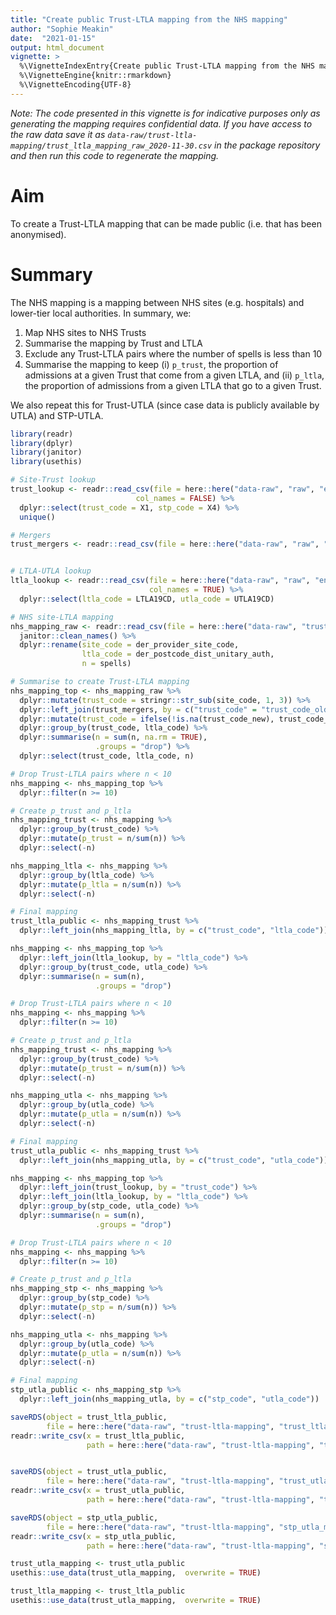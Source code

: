```yaml
---
title: "Create public Trust-LTLA mapping from the NHS mapping"
author: "Sophie Meakin"
date:  "2021-01-15"
output: html_document
vignette: >
  %\VignetteIndexEntry{Create public Trust-LTLA mapping from the NHS mapping}
  %\VignetteEngine{knitr::rmarkdown}
  %\VignetteEncoding{UTF-8}
---
```




*Note: The code presented in this vignette is for indicative purposes only as generating the mapping requires confidential data. If you have access to the raw data save it as `data-raw/trust-ltla-mapping/trust_ltla_mapping_raw_2020-11-30.csv` in the package repository and then run this code to regenerate the mapping.*

# Aim

To create a Trust-LTLA mapping that can be made public (i.e. that has been anonymised).

# Summary

The NHS mapping is a mapping between NHS sites (e.g. hospitals) and lower-tier local authorities. In summary, we:

1. Map NHS sites to NHS Trusts
2. Summarise the mapping by Trust and LTLA
3. Exclude any Trust-LTLA pairs where the number of spells is less than 10
4. Summarise the mapping to keep (i) `p_trust`, the proportion of admissions at a given Trust that come from a given LTLA, and (ii) `p_ltla`, the proportion of admissions from a given LTLA that go to a given Trust.

We also repeat this for Trust-UTLA (since case data is publicly available by UTLA) and STP-UTLA.


```r
library(readr)
library(dplyr)
library(janitor)
library(usethis)
```


```r
# Site-Trust lookup
trust_lookup <- readr::read_csv(file = here::here("data-raw", "raw", "england_trusts", "trust_list.csv"),
                            col_names = FALSE) %>%
  dplyr::select(trust_code = X1, stp_code = X4) %>%
  unique()

# Mergers
trust_mergers <- readr::read_csv(file = here::here("data-raw", "raw", "england_trusts", "trust_mergers.csv"), col_names = TRUE) 


# LTLA-UTLA lookup
ltla_lookup <- readr::read_csv(file = here::here("data-raw", "raw", "england_ltla", "ltla_utla_list.csv"),
                               col_names = TRUE) %>%
  dplyr::select(ltla_code = LTLA19CD, utla_code = UTLA19CD)

# NHS site-LTLA mapping
nhs_mapping_raw <- readr::read_csv(file = here::here("data-raw", "trust-ltla-mapping", "trust_ltla_mapping_raw_2020-11-30.csv")) %>%
  janitor::clean_names() %>%
  dplyr::rename(site_code = der_provider_site_code,
                ltla_code = der_postcode_dist_unitary_auth,
                n = spells)
```


```r
# Summarise to create Trust-LTLA mapping
nhs_mapping_top <- nhs_mapping_raw %>%
  dplyr::mutate(trust_code = stringr::str_sub(site_code, 1, 3)) %>%
  dplyr::left_join(trust_mergers, by = c("trust_code" = "trust_code_old")) %>%
  dplyr::mutate(trust_code = ifelse(!is.na(trust_code_new), trust_code_new, trust_code)) %>%
  dplyr::group_by(trust_code, ltla_code) %>%
  dplyr::summarise(n = sum(n, na.rm = TRUE),
                   .groups = "drop") %>%
  dplyr::select(trust_code, ltla_code, n)
```


```r
# Drop Trust-LTLA pairs where n < 10
nhs_mapping <- nhs_mapping_top %>%
  dplyr::filter(n >= 10)

# Create p_trust and p_ltla
nhs_mapping_trust <- nhs_mapping %>%
  dplyr::group_by(trust_code) %>%
  dplyr::mutate(p_trust = n/sum(n)) %>% 
  dplyr::select(-n)

nhs_mapping_ltla <- nhs_mapping %>%
  dplyr::group_by(ltla_code) %>%
  dplyr::mutate(p_ltla = n/sum(n)) %>% 
  dplyr::select(-n)

# Final mapping
trust_ltla_public <- nhs_mapping_trust %>%
  dplyr::left_join(nhs_mapping_ltla, by = c("trust_code", "ltla_code"))
```


```r
nhs_mapping <- nhs_mapping_top %>%
  dplyr::left_join(ltla_lookup, by = "ltla_code") %>%
  dplyr::group_by(trust_code, utla_code) %>%
  dplyr::summarise(n = sum(n),
                   .groups = "drop")

# Drop Trust-LTLA pairs where n < 10
nhs_mapping <- nhs_mapping %>%
  dplyr::filter(n >= 10)

# Create p_trust and p_ltla
nhs_mapping_trust <- nhs_mapping %>%
  dplyr::group_by(trust_code) %>%
  dplyr::mutate(p_trust = n/sum(n)) %>% 
  dplyr::select(-n)

nhs_mapping_utla <- nhs_mapping %>%
  dplyr::group_by(utla_code) %>%
  dplyr::mutate(p_utla = n/sum(n)) %>% 
  dplyr::select(-n)

# Final mapping
trust_utla_public <- nhs_mapping_trust %>%
  dplyr::left_join(nhs_mapping_utla, by = c("trust_code", "utla_code"))
```


```r
nhs_mapping <- nhs_mapping_top %>%
  dplyr::left_join(trust_lookup, by = "trust_code") %>%
  dplyr::left_join(ltla_lookup, by = "ltla_code") %>%
  dplyr::group_by(stp_code, utla_code) %>%
  dplyr::summarise(n = sum(n),
                   .groups = "drop")

# Drop Trust-LTLA pairs where n < 10
nhs_mapping <- nhs_mapping %>%
  dplyr::filter(n >= 10)

# Create p_trust and p_ltla
nhs_mapping_stp <- nhs_mapping %>%
  dplyr::group_by(stp_code) %>%
  dplyr::mutate(p_stp = n/sum(n)) %>% 
  dplyr::select(-n)

nhs_mapping_utla <- nhs_mapping %>%
  dplyr::group_by(utla_code) %>%
  dplyr::mutate(p_utla = n/sum(n)) %>% 
  dplyr::select(-n)

# Final mapping
stp_utla_public <- nhs_mapping_stp %>%
  dplyr::left_join(nhs_mapping_utla, by = c("stp_code", "utla_code"))
```


```r
saveRDS(object = trust_ltla_public,
        file = here::here("data-raw", "trust-ltla-mapping", "trust_ltla_mapping_public.rds"))
readr::write_csv(x = trust_ltla_public,
                 path = here::here("data-raw", "trust-ltla-mapping", "trust_ltla_mapping_public.csv"))


saveRDS(object = trust_utla_public,
        file = here::here("data-raw", "trust-ltla-mapping", "trust_utla_mapping_public.rds"))
readr::write_csv(x = trust_utla_public,
                 path = here::here("data-raw", "trust-ltla-mapping", "trust_utla_mapping_public.csv"))

saveRDS(object = stp_utla_public,
        file = here::here("data-raw", "trust-ltla-mapping", "stp_utla_mapping_public.rds"))
readr::write_csv(x = stp_utla_public,
                 path = here::here("data-raw", "trust-ltla-mapping", "stp_utla_mapping_public.csv"))

trust_utla_mapping <- trust_utla_public
usethis::use_data(trust_utla_mapping,  overwrite = TRUE)

trust_ltla_mapping <- trust_ltla_public
usethis::use_data(trust_utla_mapping,  overwrite = TRUE)
```
